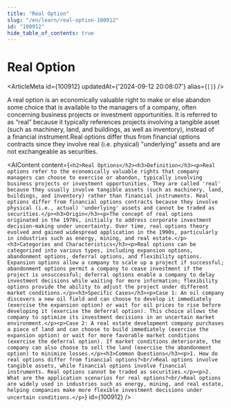 ```yaml
---
title: "Real Option"
slug: "/en/learn/real-option-100912"
id: "100912"
hide_table_of_contents: true
---
```



# Real Option

<ArticleMeta id={100912} updatedAt={'2024-09-12 20:08:07'} alias={`[]`} />
<div className='border-solid border-b border-t-0 my-4 border-[var(--ifm-color-gray-300)]' />

A real option is an economically valuable right to make or else abandon some choice that is available to the managers of a company, often concerning business projects or investment opportunities. It is referred to as “real” because it typically references projects involving a tangible asset (such as machinery, land, and buildings, as well as inventory), instead of a financial instrument.Real options differ thus from financial options contracts since they involve real (i.e. physical) "underlying" assets and are not exchangeable as securities.

<AIContent content={`<h2>Real Options</h2><h3>Definition</h3><p>Real options refer to the economically valuable rights that company managers can choose to exercise or abandon, typically involving business projects or investment opportunities. They are called 'real' because they usually involve tangible assets (such as machinery, land, buildings, and inventory) rather than financial instruments. Real options differ from financial options contracts because they involve physical (i.e., actual) 'underlying' assets and cannot be traded as securities.</p><h3>Origin</h3><p>The concept of real options originated in the 1970s, initially to address corporate investment decision-making under uncertainty. Over time, real options theory evolved and gained widespread application in the 1990s, particularly in industries such as energy, mining, and real estate.</p><h3>Categories and Characteristics</h3><p>Real options can be categorized into various types, including expansion options, abandonment options, deferral options, and flexibility options. Expansion options allow a company to scale up a project if successful; abandonment options permit a company to cease investment if the project is unsuccessful; deferral options enable a company to delay investment decisions while waiting for more information; flexibility options provide the ability to adjust the project under different market conditions.</p><h3>Specific Cases</h3><p>Case 1: An oil company discovers a new oil field and can choose to develop it immediately (exercise the expansion option) or wait for oil prices to rise before developing it (exercise the deferral option). This choice allows the company to optimize its investment decisions in an uncertain market environment.</p><p>Case 2: A real estate development company purchases a piece of land and can choose to build immediately (exercise the expansion option) or wait for more favorable market conditions (exercise the deferral option). If market conditions deteriorate, the company can also choose to sell the land (exercise the abandonment option) to minimize losses.</p><h3>Common Questions</h3><p>1. How do real options differ from financial options?<br/>Real options involve tangible assets, while financial options involve financial instruments. Real options cannot be traded as securities.</p><p>2. What are the application scenarios for real options?<br/>Real options are widely used in industries such as energy, mining, and real estate, helping companies make more flexible investment decisions under uncertain conditions.</p>`} id={100912} />
